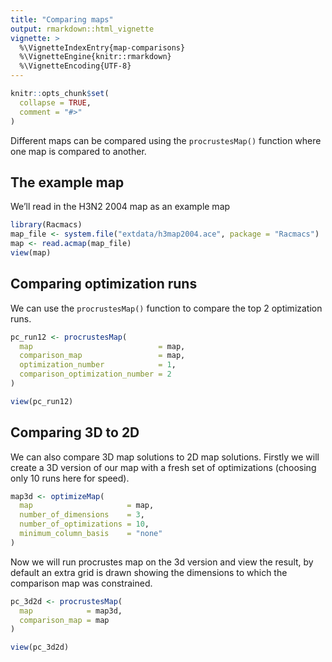 ```yaml
---
title: "Comparing maps"
output: rmarkdown::html_vignette
vignette: >
  %\VignetteIndexEntry{map-comparisons}
  %\VignetteEngine{knitr::rmarkdown}
  %\VignetteEncoding{UTF-8}
---
```


```r
knitr::opts_chunk$set(
  collapse = TRUE,
  comment = "#>"
)
```

Different maps can be compared using the `procrustesMap()` function where one map is compared to another.

## The example map
We'll read in the H3N2 2004 map as an example map

```r
library(Racmacs)
map_file <- system.file("extdata/h3map2004.ace", package = "Racmacs")
map <- read.acmap(map_file)
view(map)
```


## Comparing optimization runs
We can use the `procrustesMap()` function to compare the top 2 optimization runs.

```r
pc_run12 <- procrustesMap(
  map                            = map,
  comparison_map                 = map,
  optimization_number            = 1,
  comparison_optimization_number = 2
)

view(pc_run12)
```


## Comparing 3D to 2D
We can also compare 3D map solutions to 2D map solutions. Firstly we will create a 3D version of our map with a fresh set of optimizations (choosing only 10 runs here for speed).

```r
map3d <- optimizeMap(
  map                     = map,
  number_of_dimensions    = 3,
  number_of_optimizations = 10,
  minimum_column_basis    = "none"
)
```

Now we will run procrustes map on the 3d version and view the result, by default an extra grid is drawn showing the dimensions to which the comparison map was constrained.

```r
pc_3d2d <- procrustesMap(
  map            = map3d,
  comparison_map = map
)

view(pc_3d2d)
```

